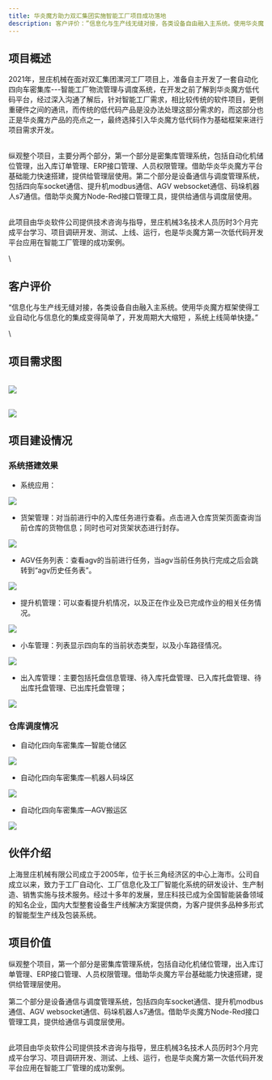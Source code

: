```yaml
---
title: 华炎魔方助力双汇集团实施智能工厂项目成功落地
description: 客户评价：”信息化与生产线无缝对接，各类设备自由融入主系统。使用华炎魔方框架使得工业自动化与信息化的集成变得简单了，开发周期大大缩短 ，系统上线简单快捷。“
---
```


## 项目概述

2021年，昱庄机械在面对双汇集团漯河工厂项目上，准备自主开发了一套自动化四向车密集库---智能工厂物流管理与调度系统，在开发之前了解到华炎魔方低代码平台，经过深入沟通了解后，针对智能工厂需求，相比较传统的软件项目，更侧重硬件之间的通讯，而传统的低代码产品是没办法处理这部分需求的，而这部分也正是华炎魔方产品的亮点之一，最终选择引入华炎魔方低代码作为基础框架来进行项目需求开发。

\
纵观整个项目，主要分两个部分，第一个部分是密集库管理系统，包括自动化机储位管理，出入库订单管理、ERP接口管理、人员权限管理。借助华炎华炎魔方平台基础能力快速搭建，提供给管理层使用。第二个部分是设备通信与调度管理系统，包括四向车socket通信、提升机modbus通信、AGV websocket通信、码垛机器人s7通信。借助华炎魔方Node-Red接口管理工具，提供给通信与调度层使用。

\
此项目由华炎软件公司提供技术咨询与指导，昱庄机械3名技术人员历时3个月完成平台学习、项目调研开发、测试、上线、运行，也是华炎魔方第一次低代码开发平台应用在智能工厂管理的成功案例。

\
## 客户评价

“信息化与生产线无缝对接，各类设备自由融入主系统。使用华炎魔方框架使得工业自动化与信息化的集成变得简单了，开发周期大大缩短 ，系统上线简单快捷。”

\
## 项目需求图

\
 ![](https://console.steedos.cn/api/files/images/6392d33f6f5764003e512aeb)

\
 ![](https://console.steedos.cn/api/files/images/6392d3f56f5764003e512aec)

## 项目建设情况

### 系统搭建效果

* 系统应用：

 ![](https://console.steedos.cn/api/files/images/6392df006f5764003e512b48)

* 货架管理：对当前进行中的入库任务进行查看。点击进入仓库货架页面查询当前仓库的货物信息；同时也可对货架状态进行封存。

 ![](https://console.steedos.cn/api/files/images/6392df556f5764003e512b56)

* AGV任务列表：查看agv的当前进行任务，当agv当前任务执行完成之后会跳转到“agv历史任务表”。

 ![](https://console.steedos.cn/api/files/images/6392dfa56f5764003e512b57)

* 提升机管理：可以查看提升机情况，以及正在作业及已完成作业的相关任务情况。

 ![](https://console.steedos.cn/api/files/images/6392dfd06f5764003e512b58)

* 小车管理：列表显示四向车的当前状态类型，以及小车路径情况。

 ![](https://console.steedos.cn/api/files/images/6392e03d6f5764003e512b59)

* 出入库管理：主要包括托盘信息管理、待入库托盘管理、已入库托盘管理、待出库托盘管理、已出库托盘管理；

 ![](https://console.steedos.cn/api/files/images/6392e0c46f5764003e512b5b)

### 仓库调度情况

* 自动化四向车密集库—智能仓储区

 ![](https://console.steedos.cn/api/files/images/6392e1246f5764003e512b5d)

* 自动化四向车密集库—机器人码垛区

 ![](https://console.steedos.cn/api/files/images/6392e1406f5764003e512b60)

* 自动化四向车密集库—AGV搬运区

 ![](https://console.steedos.cn/api/files/images/6392e1516f5764003e512b61)

## 伙伴介绍

上海昱庄机械有限公司成立于2005年，位于长三角经济区的中心上海市。公司自成立以来，致力于工厂自动化、工厂信息化及工厂智能化系统的研发设计、生产制造、销售实施与技术服务。经过十多年的发展，昱庄科技已成为全国智能装备领域的知名企业，国内大型整套设备生产线解决方案提供商，为客户提供多品种多形式的智能型生产线及包装系统。

## 项目价值

纵观整个项目，第一个部分是密集库管理系统，包括自动化机储位管理，出入库订单管理、ERP接口管理、人员权限管理。借助华炎魔方平台基础能力快速搭建，提供给管理层使用。

第二个部分是设备通信与调度管理系统，包括四向车socket通信、提升机modbus通信、AGV websocket通信、码垛机器人s7通信。借助华炎魔方Node-Red接口管理工具，提供给通信与调度层使用。

\
此项目由华炎软件公司提供技术咨询与指导，昱庄机械3名技术人员历时3个月完成平台学习、项目调研开发、测试、上线、运行，也是华炎魔方第一次低代码开发平台应用在智能工厂管理的成功案例。